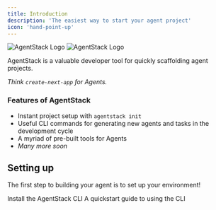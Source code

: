 ```yaml
---
title: Introduction
description: 'The easiest way to start your agent project'
icon: 'hand-point-up'
---
```


<img
  className="block dark:hidden"
  src="/logo/light.svg"
  alt="AgentStack Logo"
/>
<img
  className="hidden dark:block"
  src="/logo/dark.svg"
  alt="AgentStack Logo"
/>

AgentStack is a valuable developer tool for quickly scaffolding agent projects.

_Think `create-next-app` for Agents._

### Features of AgentStack
- Instant project setup with `agentstack init`
- Useful CLI commands for generating new agents and tasks in the development cycle
- A myriad of pre-built tools for Agents
- _Many more soon_

## Setting up

The first step to building your agent is to set up your environment!

<CardGroup cols={2}>
  <Card
    title="Installation"
    icon="cloud-arrow-down"
    href="/installation"
  >
    Install the AgentStack CLI
  </Card>
  <Card
    title="Quickstart"
    icon="circle-play"
    href="/quickstart"
  >
    A quickstart guide to using the CLI
  </Card>
</CardGroup>